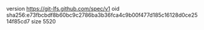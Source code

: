 version https://git-lfs.github.com/spec/v1
oid sha256:e73fbcbdf8b60bc9c2786ba3b36fca4c9b00f477d185c16128d0ce2514f85cd7
size 5520
